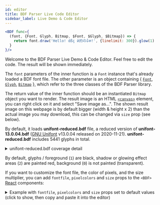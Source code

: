 ```yaml
---
id: editor
title: BDF Parser Live Code Editor
sidebar_label: Live Demo & Code Editor
---
```


```jsx live
<BDF func={
  (font, {Font, Glyph, Bitmap, $Font, $Glyph, $Bitmap}) => {
    return font.draw('Hello! άßç й的のةُक!', {linelimit: 300}).glow(1)
  }
}/>
```

Welcome to the BDF Parser Live Demo & Code Editor. Feel free to edit the code. The result will be shown immediately.

The `font` parameters of the inner function is a `Font` instance that's already loaded a BDF font file. The other parameter is an object containing { [`Font`](font), [`Glyph`](glyph), [`Bitmap`](bitmap) }, which refer to the three classes of the BDF Parser library.

The return value of the inner function should be an instantiated `Bitmap` object you want to render. The result image is an HTML [`<canvas>`](https://developer.mozilla.org/en-US/docs/Web/API/Canvas_API) element, you can right click on it and select "Save image as...". The shown result image on this webpage is by default bigger (width & height x 2) than the actual image you may download, this can be changed via `size` prop (see below).

By default, it loads **unifont-reduced.bdf** file, a reduced version of **unifont-13.0.04.bdf** ([GNU Unifont](https://en.wikipedia.org/wiki/GNU_Unifont) v13.0.04 released on 2020-11-21). **unifont-reduced.bdf** includes 5441 glyphs in total.

<details><summary>unifont-reduced.bdf coverage detail</summary>

* U+0000-U+13FF
* U+3040-U+309F (Hiragana), U+30A0-U+30FF (Katakana)
* The most commonly used Simplified and Traditional Chinese characters which are 的, 一, 是, 不, 了, 人, 我, 在, 有, 他, 这, 为, 之, 大, 来, 以, 个, 中, 上, 们, 到, 说, 国, 和, 地, 也, 子, 时, 道, 出, 而, 要, 于, 就, 下, 得, 可, 你, 年, 生, 自, 会, 那, 后, 能, 对, 着, 事, 其, 里, 所, 去, 行, 过, 家, 十, 用, 发, 天, 如, 然, 作, 方, 成, 者, 多, 日, 都, 三, 小, 军, 二, 无, 同, 么, 经, 法, 当, 起, 与, 好, 看, 学, 进, 种, 将, 还, 分, 此, 心, 前, 面, 又, 定, 见, 只, 主, 没, 公, 从, 這, 爲, 來, 個, 們, 說, 國, 時, 於, 會, 後, 對, 裏, 過, 發, 軍, 無, 麼, 經, 當, 與, 學, 進, 種, 將, 還, 見, 沒, 從

You can also paste `<BDF size={1} func={(font) => font.drawall()}/>` into the editor to draw all glyphs of the font.

See also Wikipedia article: [Unicode block # List of blocks](https://en.wikipedia.org/wiki/Unicode_block#List_of_blocks)

</details>

By default, glyphs / foreground (`1`) are black, shadow or glowing effect areas (`2`) are painted red, background (`0`) is not painted (transparent).

If you want to customize the font file, the color of pixels, and the size multiplier, you can add `fontfile`, `pixelcolors` and `size` props to the `<BDF>` [React](https://reactjs.org/) components:

<details><summary>Example with <code>fontfile</code>, <code>pixelcolors</code> and <code>size</code> props set to default values (click to show, then copy and paste it into the editor)</summary>

```jsx
<BDF
fontfile='https://font.tomchen.org/bdfparser_fonts/unifont-reduced.bdf'
pixelcolors={{
  0: null,
  1: 'black',
  2: 'red',
}}
size={2}
func={
  (font, {Font, Glyph, Bitmap, $Font, $Glyph, $Bitmap}) => {
    return font.draw('Hello! άßç й的のةُक!', {linelimit: 300}).glow(1)
  }
}/>
```

</details>
